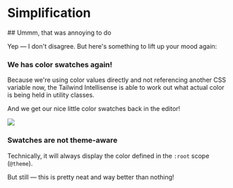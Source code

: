 # Simplification

<EpicVideo url="https://www.epicweb.dev/tutorials/tailwind-color-tokens/conversion-to-tailwind-v4/simplification/solution" />
## Ummm, that was annoying to do

Yep — I don't disagree. But here's something to lift up your mood again:

### We has color swatches again!

Because we're using color values directly and not referencing another CSS variable now, the Tailwind Intellisense is able to work out what actual color is being held in utility classes.

And we get our nice little color swatches back in the editor!

<img src="/images/color-swatches-vscode.png" />

### Swatches are not theme-aware

Technically, it will always display the color defined in the `:root` scope (`@theme`).

But still — this is pretty neat and way better than nothing!
